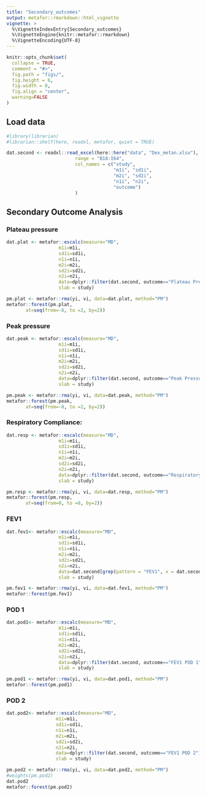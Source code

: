 ```yaml
---
title: "Secondary_outcomes"
output: metafor::rmarkdown::html_vignette
vignette: >
  %\VignetteIndexEntry{Secondary_outcomes}
  %\VignetteEngine{knitr::metafor::rmarkdown}
  %\VignetteEncoding{UTF-8}
---
```


```r
knitr::opts_chunk$set(
  collapse = TRUE,
  comment = "#>",
  fig.path = "figs/",
  fig.height = 6,
  fig.width = 8,
  fig.align = "center",
  warning=FALSE
)
```


## Load data
```r
#library(librarian)
#librarian::shelf(here, readxl, metafor, quiet = TRUE)

dat.second <- readxl::read_excel(here::here("data", "Dex_metan.xlsx"),
                         range = "B18:I64",
                         col_names = c("study",
                                       "m1i", "sd1i",
                                       "m2i", "sd2i",
                                       "n1i", "n2i",
                                       "outcome")
                         )
```

## Secondary Outcome Analysis
### Plateau pressure
```r
dat.plat <- metafor::escalc(measure="MD",
                   m1i=m1i,
                   sd1i=sd1i,
                   n1i=n1i,
                   m2i=m2i,
                   sd2i=sd2i,
                   n2i=n2i,
                   data=dplyr::filter(dat.second, outcome=="Plateau Pressure"),
                   slab = study)

pm.plat <- metafor::rma(yi, vi, data=dat.plat, method="PM")
metafor::forest(pm.plat,
       at=seq(from=-8, to =2, by=2))
```

### Peak pressure
```r
dat.peak <- metafor::escalc(measure="MD",
                   m1i=m1i,
                   sd1i=sd1i,
                   n1i=n1i,
                   m2i=m2i,
                   sd2i=sd2i,
                   n2i=n2i,
                   data=dplyr::filter(dat.second, outcome=="Peak Pressure"),
                   slab = study)

pm.peak <- metafor::rma(yi, vi, data=dat.peak, method="PM")
metafor::forest(pm.peak,
       at=seq(from=-8, to =2, by=2))
```

### Respiratory Compliance:
```r
dat.resp <- metafor::escalc(measure="MD",
                   m1i=m1i,
                   sd1i=sd1i,
                   n1i=n1i,
                   m2i=m2i,
                   sd2i=sd2i,
                   n2i=n2i,
                   data=dplyr::filter(dat.second, outcome=="Respiratory Compliance"),
                   slab = study)

pm.resp <- metafor::rma(yi, vi, data=dat.resp, method="PM")
metafor::forest(pm.resp,
       at=seq(from=0, to =8, by=2))
```

### FEV1

```r
dat.fev1<- metafor::escalc(measure="MD",
                   m1i=m1i,
                   sd1i=sd1i,
                   n1i=n1i,
                   m2i=m2i,
                   sd2i=sd2i,
                   n2i=n2i,
                   data=dat.second[grep(pattern = "FEV1", x = dat.second$outcome), ],
                   slab = study)

pm.fev1 <- metafor::rma(yi, vi, data=dat.fev1, method="PM")
metafor::forest(pm.fev1)
```


### POD 1
```r
dat.pod1<- metafor::escalc(measure="MD",
                   m1i=m1i,
                   sd1i=sd1i,
                   n1i=n1i,
                   m2i=m2i,
                   sd2i=sd2i,
                   n2i=n2i,
                   data=dplyr::filter(dat.second, outcome=="FEV1 POD 1"),
                   slab = study)

pm.pod1 <- metafor::rma(yi, vi, data=dat.pod1, method="PM")
metafor::forest(pm.pod1)
```

### POD 2
```r
dat.pod2<- metafor::escalc(measure="MD",
                  m1i=m1i,
                  sd1i=sd1i,
                  n1i=n1i,
                  m2i=m2i,
                  sd2i=sd2i,
                  n2i=n2i,
                  data=dplyr::filter(dat.second, outcome=="FEV1 POD 2"),
                  slab = study)

pm.pod2 <- metafor::rma(yi, vi, data=dat.pod2, method="PM")
#weights(pm.pod2)
dat.pod2
metafor::forest(pm.pod2)
```


